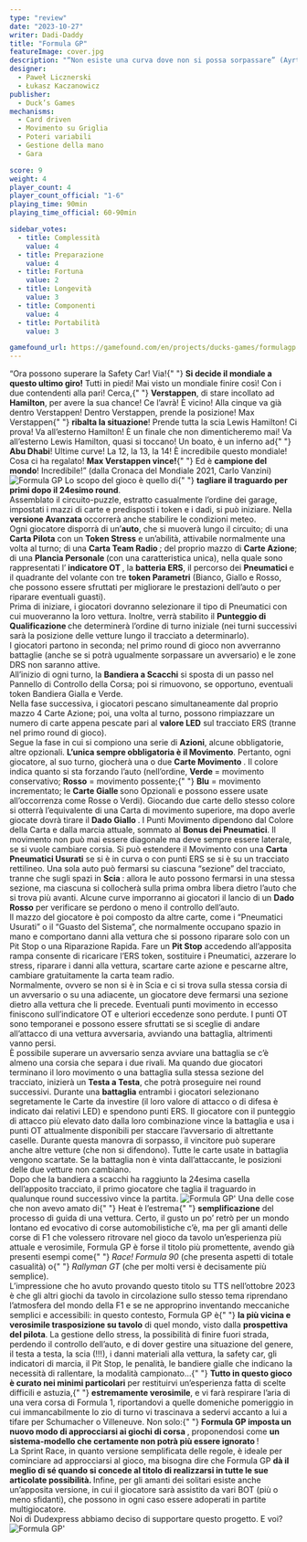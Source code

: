 ```yaml
---
type: "review"
date: "2023-10-27"
writer: Dadi-Daddy
title: "Formula GP"
featureImage: cover.jpg
description: "“Non esiste una curva dove non si possa sorpassare” (Ayrton Senna)"
designer:
  - Paweł Licznerski
  - Łukasz Kaczanowicz
publisher:
  - Duck’s Games
mechanisms:
  - Card driven
  - Movimento su Griglia
  - Poteri variabili
  - Gestione della mano
  - Gara

score: 9
weight: 4
player_count: 4
player_count_official: "1-6"
playing_time: 90min
playing_time_official: 60-90min

sidebar_votes:
  - title: Complessità
    value: 4
  - title: Preparazione
    value: 4
  - title: Fortuna
    value: 2
  - title: Longevità
    value: 3
  - title: Componenti
    value: 4
  - title: Portabilità
    value: 3

gamefound_url: https://gamefound.com/en/projects/ducks-games/formulagp
---
```


<Setting>
  “Ora possono superare la Safety Car! Via!{" "}
  <strong>Si decide il mondiale a questo ultimo giro!</strong> Tutti in piedi!
  Mai visto un mondiale finire così! Con i due contendenti alla pari! Cerca,{" "}
  <strong>Verstappen</strong>, di stare incollato ad <strong>Hamilton</strong>,
  per avere la sua chance! Ce l’avrà! È vicino! Alla cinque va già dentro
  Verstappen! Dentro Verstappen, prende la posizione! Max Verstappen{" "}
  <strong>ribalta la situazione</strong>! Prende tutta la scia Lewis Hamilton!
  Ci prova! Va all’esterno Hamilton! È un finale che non dimenticheremo mai! Va
  all’esterno Lewis Hamilton, quasi si toccano! Un boato, è un inferno ad{" "}
  <strong>Abu Dhabi</strong>! Ultime curve! La 12, la 13, la 14! È incredibile
  questo mondiale! Cosa ci ha regalato! <strong>Max Verstappen vince!</strong>{" "}
  Ed è <strong>campione del mondo</strong>! Incredibile!” (dalla Cronaca del
  Mondiale 2021, Carlo Vanzini)
</Setting>

<img src="./game1.png?t=1" alt="Formula GP" />

<Rules>
  Lo scopo del gioco è quello di{" "}
  <strong>tagliare il traguardo per primi dopo il 24esimo round</strong>.<br />
  Assemblato il circuito-puzzle, estratto casualmente l’ordine dei garage, impostati
  i mazzi di carte e predisposti i token e i dadi, si può iniziare. Nella <strong>
    versione Avanzata
  </strong> occorrerà anche stabilire le condizioni meteo.
  <br />
  Ogni giocatore disporrà di un’<strong>auto</strong>, che si muoverà lungo il circuito;
  di una <strong>Carta Pilota</strong> con un <strong>Token Stress</strong> e un’abilità,
  attivabile normalmente una volta al turno; di una <strong>
    Carta Team Radio
  </strong>; del proprio mazzo di <strong>Carte Azione</strong>; di una <strong>
    Plancia Personale
  </strong> (con una caratteristica unica), nella quale sono rappresentati l’<strong>
    indicatore OT
  </strong>, la <strong>batteria ERS</strong>, il percorso dei <strong>
    Pneumatici
  </strong> e il quadrante del volante con tre <strong>token Parametri</strong> (Bianco,
  Giallo e Rosso, che possono essere sfruttati per migliorare le prestazioni dell’auto
  o per riparare eventuali guasti).
  <br />
  Prima di iniziare, i giocatori dovranno selezionare il tipo di Pneumatici con cui
  muoveranno la loro vettura. Inoltre, verrà stabilito il <strong>
    Punteggio di Qualificazione
  </strong> che determinerà l’ordine di turno iniziale (nei turni successivi sarà
  la posizione delle vetture lungo il tracciato a determinarlo).
  <br />
  I giocatori partono in seconda; nel primo round di gioco non avverranno battaglie
  (anche se si potrà ugualmente sorpassare un avversario) e le zone DRS non saranno
  attive.
  <br />
  All’inizio di ogni turno, la <strong>Bandiera a Scacchi</strong> si sposta di un
  passo nel Pannello di Controllo della Corsa; poi si rimuovono, se opportuno, eventuali
  token Bandiera Gialla e Verde.
  <br />
  Nella fase successiva, i giocatori pescano simultaneamente dal proprio mazzo 4
  Carte Azione; poi, una volta al turno, possono rimpiazzare un numero di carte appena
  pescate pari al <strong>valore LED</strong> sul tracciato ERS (tranne nel primo
  round di gioco).
  <br />
  Segue la fase in cui si compiono una serie di <strong>Azioni</strong>, alcune obbligatorie,
  altre opzionali. <strong>L’unica sempre obbligatoria è il Movimento</strong>. Pertanto,
  ogni giocatore, al suo turno, giocherà una o due <strong>
    Carte Movimento
  </strong>. Il colore indica quanto si sta forzando l’auto (nell’ordine, <strong>
    Verde
  </strong> = movimento conservativo; <strong>Rosso</strong> = movimento possente;{" "}
  <strong>Blu</strong> = movimento incrementato; le <strong>
    Carte Gialle
  </strong> sono Opzionali e possono essere usate all’occorrenza come Rosse o Verdi).
  Giocando due carte dello stesso colore si otterrà l’equivalente di una Carta di
  movimento superiore, ma dopo averle giocate dovrà tirare il <strong>
    Dado Giallo
  </strong>. I Punti Movimento dipendono dal Colore della Carta e dalla marcia attuale,
  sommato al <strong>Bonus dei Pneumatici</strong>. Il movimento non può mai essere
  diagonale ma deve sempre essere laterale, se si vuole cambiare corsia. Si può estendere
  il Movimento con una <strong>Carta Pneumatici Usurati</strong> se si è in curva
  o con punti ERS se si è su un tracciato rettilineo. Una sola auto può fermarsi
  su ciascuna “sezione” del tracciato, tranne che sugli spazi in <strong>
    Scia
  </strong>: allora le auto possono fermarsi in una stessa sezione, ma ciascuna si
  collocherà sulla prima ombra libera dietro l’auto che si trova più avanti. Alcune
  curve imporranno ai giocatori il lancio di un <strong>Dado Rosso</strong> per verificare
  se perdono o meno il controllo dell’auto.
  <br />
  Il mazzo del giocatore è poi composto da altre carte, come i “Pneumatici Usurati”
  o il “Guasto del Sistema”, che normalmente occupano spazio in mano e comportano
  danni alla vettura che si possono riparare solo con un Pit Stop o una Riparazione
  Rapida. Fare un <strong>Pit Stop</strong> accedendo all’apposita rampa consente
  di ricaricare l’ERS token, sostituire i Pneumatici, azzerare lo stress, riparare
  i danni alla vettura, scartare carte azione e pescarne altre, cambiare gratuitamente
  la carta team radio.
  <br />
  Normalmente, ovvero se non si è in Scia e ci si trova sulla stessa corsia di un
  avversario o su una adiacente, un giocatore deve fermarsi una sezione dietro alla
  vettura che li precede. Eventuali punti movimento in eccesso finiscono sull’indicatore
  OT e ulteriori eccedenze sono perdute. I punti OT sono temporanei e possono essere
  sfruttati se si sceglie di andare all’attacco di una vettura avversaria, avviando
  una battaglia, altrimenti vanno persi.
  <br />È possibile superare un avversario senza avviare una battaglia se c’è
  almeno una corsia che separa i due rivali. Ma quando due giocatori terminano
  il loro movimento o una battaglia sulla stessa sezione del tracciato, inizierà
  un <strong>Testa a Testa</strong>, che potrà proseguire nei round successivi.
  Durante una <strong>battaglia</strong> entrambi i giocatori selezionano
  segretamente le Carte da investire (il loro valore di attacco o di difesa è
  indicato dai relativi LED) e spendono punti ERS. Il giocatore con il punteggio
  di attacco più elevato dato dalla loro combinazione vince la battaglia e usa i
  punti OT attualmente disponibili per staccare l’avversario di altrettante
  caselle. Durante questa manovra di sorpasso, il vincitore può superare anche
  altre vetture (che non si difendono). Tutte le carte usate in battaglia
  vengono scartate. Se la battaglia non è vinta dall’attaccante, le posizioni
  delle due vetture non cambiano.
  <br />
  Dopo che la bandiera a scacchi ha raggiunto la 24esima casella dell’apposito
  tracciato, il primo giocatore che taglia il traguardo in qualunque round
  successivo vince la partita.
</Rules>

<img src="./game2.png" alt="Formula GP'" />

<Feedback>
  Una delle cose che non avevo amato di{" "}
  <Link to="/reviews/heat-pedal-to-the-metal/">Heat</Link> è l’estrema{" "}
  <strong>semplificazione</strong> del processo di guida di una vettura. Certo,
  il gusto un po’ retrò per un mondo lontano ed evocativo di corse
  automobilistiche c’è, ma per gli amanti delle corse di F1 che volessero
  ritrovare nel gioco da tavolo un’esperienza più attuale e verosimile, Formula
  GP è forse il titolo più promettente, avendo già presenti esempi come{" "}
  <em>Race! Formula 90</em> (che presenta aspetti di totale casualità) o{" "}
  <em>Rallyman GT</em> (che per molti versi è decisamente più semplice).
  <br />
  L’impressione che ho avuto provando questo titolo su TTS nell’ottobre 2023 è
  che gli altri giochi da tavolo in circolazione sullo stesso tema riprendano
  l’atmosfera del mondo della F1 e se ne approprino inventando meccaniche
  semplici e accessibili: in questo contesto, Formula GP è{" "}
  <strong>la più vicina e verosimile trasposizione su tavolo</strong> di quel
  mondo, visto dalla <strong>prospettiva del pilota</strong>. La gestione dello
  stress, la possibilità di finire fuori strada, perdendo il controllo
  dell’auto, e di dover gestire una situazione del genere, il testa a testa, la
  scia (!!!), i danni materiali alla vettura, la safety car, gli indicatori di
  marcia, il Pit Stop, le penalità, le bandiere gialle che indicano la necessità
  di rallentare, la modalità campionato…{" "}
  <strong>Tutto in questo gioco è curato nei minimi particolari</strong> per
  restituirvi un’esperienza fatta di scelte difficili e astuzia,{" "}
  <strong>estremamente verosimile</strong>, e vi farà respirare l’aria di una
  vera corsa di Formula 1, riportandovi a quelle domeniche pomeriggio in cui
  immancabilmente lo zio di turno vi trascinava a sedervi accanto a lui a tifare
  per Schumacher o Villeneuve. Non solo:{" "}
  <strong>
    Formula GP imposta un nuovo modo di approcciarsi ai giochi di corsa
  </strong>
  , proponendosi come <strong>
    un sistema-modello che certamente non potrà più essere ignorato
  </strong>
  !<br />
  La Sprint Race, in quanto versione semplificata delle regole, è ideale per cominciare
  ad approcciarsi al gioco, ma bisogna dire che Formula GP <strong>
    dà il meglio di sé quando si concede al titolo di realizzarsi in tutte le
    sue articolate possibilità.
  </strong> Infine, per gli amanti dei solitari esiste anche un’apposita versione,
  in cui il giocatore sarà assistito da vari BOT (più o meno sfidanti), che possono
  in ogni caso essere adoperati in partite multigiocatore.
  <br />
  Noi di Dudexpress abbiamo deciso di supportare questo progetto. E voi?
</Feedback>

<img src="./game3.png" alt="Formula GP'" />
